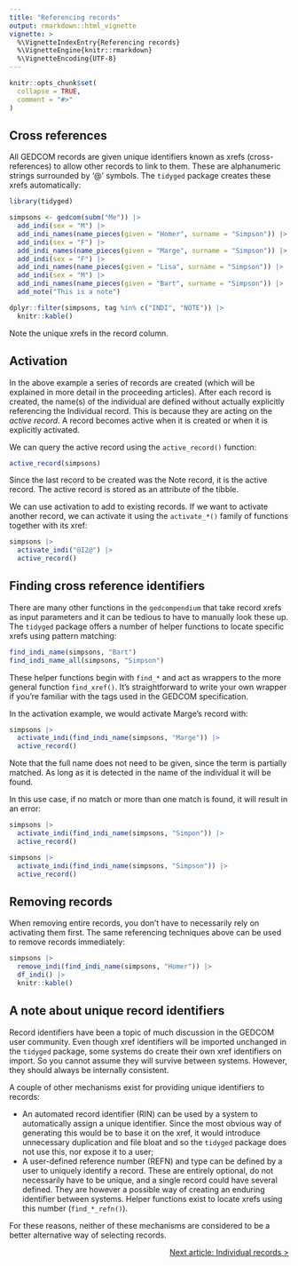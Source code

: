 ```yaml
---
title: "Referencing records"
output: rmarkdown::html_vignette
vignette: >
  %\VignetteIndexEntry{Referencing records}
  %\VignetteEngine{knitr::rmarkdown}
  %\VignetteEncoding{UTF-8}
---
```


```r
knitr::opts_chunk$set(
  collapse = TRUE,
  comment = "#>"
)
```

## Cross references

All GEDCOM records are given unique identifiers known as xrefs (cross-references) to allow other records to link to them. These are alphanumeric strings surrounded by '@' symbols. The `tidyged` package creates these xrefs automatically:

```r
library(tidyged)

simpsons <- gedcom(subm("Me")) |> 
  add_indi(sex = "M") |> 
  add_indi_names(name_pieces(given = "Homer", surname = "Simpson")) |> 
  add_indi(sex = "F") |> 
  add_indi_names(name_pieces(given = "Marge", surname = "Simpson")) |> 
  add_indi(sex = "F") |> 
  add_indi_names(name_pieces(given = "Lisa", surname = "Simpson")) |> 
  add_indi(sex = "M") |>  
  add_indi_names(name_pieces(given = "Bart", surname = "Simpson")) |> 
  add_note("This is a note")

dplyr::filter(simpsons, tag %in% c("INDI", "NOTE")) |> 
  knitr::kable()
```

Note the unique xrefs in the record column.

## Activation

In the above example a series of records are created (which will be explained in more detail in the proceeding articles). After each record is created, the name(s) of the individual are defined without actually explicitly referencing the Individual record. This is because they are acting on the *active record*. A record becomes active when it is created or when it is explicitly activated.

We can query the active record using the `active_record()` function:

```r
active_record(simpsons)
```

Since the last record to be created was the Note record, it is the active record. The active record is stored as an attribute of the tibble.

We can use activation to add to existing records. If we want to activate another record, we can activate it using the `activate_*()` family of functions together with its xref:

```r
simpsons |> 
  activate_indi("@I2@") |> 
  active_record()
```

## Finding cross reference identifiers

There are many other functions in the `gedcompendium` that take record xrefs as input parameters and it can be tedious to have to manually look these up. The `tidyged` package offers a number of helper functions to locate specific xrefs using pattern matching:

```r
find_indi_name(simpsons, "Bart")
find_indi_name_all(simpsons, "Simpson")
```

These helper functions begin with `find_*` and act as wrappers to the more general function `find_xref()`. It's straightforward to write your own wrapper if you're familiar with the tags used in the GEDCOM specification.

In the activation example, we would activate Marge's record with:

```r
simpsons |> 
  activate_indi(find_indi_name(simpsons, "Marge")) |> 
  active_record()
```

Note that the full name does not need to be given, since the term is partially matched. As long as it is detected in the name of the individual it will be found.

In this use case, if no match or more than one match is found, it will result in an error:

```r
simpsons |> 
  activate_indi(find_indi_name(simpsons, "Simpon")) |> 
  active_record()
```

```r
simpsons |> 
  activate_indi(find_indi_name(simpsons, "Simpson")) |> 
  active_record()
```

## Removing records

When removing entire records, you don't have to necessarily rely on activating them first. The same referencing techniques above can be used to remove records immediately:

```r
simpsons |> 
  remove_indi(find_indi_name(simpsons, "Homer")) |> 
  df_indi() |> 
  knitr::kable()
```

## A note about unique record identifiers

Record identifiers have been a topic of much discussion in the GEDCOM user community. Even though xref identifiers will be imported unchanged in the `tidyged` package, some systems do create their own xref identifiers on import. So you cannot assume they will survive between systems. However, they should always be internally consistent.

A couple of other mechanisms exist for providing unique identifiers to records:

* An automated record identifier (RIN) can be used by a system to automatically assign a unique identifier. Since the most obvious way of generating this would be to base it on the xref, it would introduce unnecessary duplication and file bloat and so the `tidyged` package does not use this, nor expose it to a user;
* A user-defined reference number (REFN) and type can be defined by a user to uniquely identify a record. These are entirely optional, do not necessarily have to be unique, and a single record could have several defined. They are however a possible way of creating an enduring identifier between systems. Helper functions exist to locate xrefs using this number (`find_*_refn()`).

For these reasons, neither of these mechanisms are considered to be a better alternative way of selecting records.

<p style="text-align: right;"><a href="https://jl5000.github.io/tidyged/articles/individual_records.html">Next article: Individual records ></a></p>
